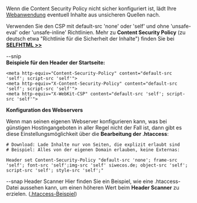 Wenn die Content Security Policy nicht sicher konfiguriert ist, lädt Ihre [[Webanwendung]] eventuell Inhalte aus unsicheren Quellen nach. 

Verwenden Sie den CSP mit default-src 'none' oder 'self' und ohne 'unsafe-eval' oder 'unsafe-inline' Richtlinien. Mehr zu '''Content Security Policy''' (zu deutsch etwa "Richtlinie für die Sicherheit der Inhalte") finden Sie bei '''[https://wiki.selfhtml.org/wiki/Sicherheit/Content_Security_Policy SELFHTML >>]'''


--snip<br>

'''Beispiele für den Header der Startseite:'''

<pre>
<meta http-equiv="Content-Security-Policy" content="default-src 'self'; script-src 'self'">
<meta http-equiv="X-Content-Security-Policy" content="default-src 'self'; script-src 'self'">
<meta http-equiv="X-WebKit-CSP" content="default-src 'self'; script-src 'self'"></pre>

'''Konfiguration des Webservers'''

Wenn man seinen eigenen Webserver konfigurieren kann, was bei günstigen Hostingangeboten in aller Regel nicht der Fall ist, dann gibt es diese Einstellungsmöglichkeit über die '''Bearbeitung der .htaccess''':

<pre># Download: Lade Inhalte nur von Seiten, die explizit erlaubt sind
# Beispiel: Alles von der eigenen Domain erlauben, keine Externas:

Header set Content-Security-Policy "default-src 'none'; frame-src 'self'; font-src 'self';img-src 'self' siwecos.de; object-src 'self'; script-src 'self'; style-src 'self';"

</pre>

--snap
Header Scanner
Hier finden Sie ein Beispiel, wie eine .htaccess-Datei aussehen kann, um einen höheren Wert beim '''Header Scanner''' zu erzielen.
([[Htaccess/DE|.htaccess-Beispiel]])
